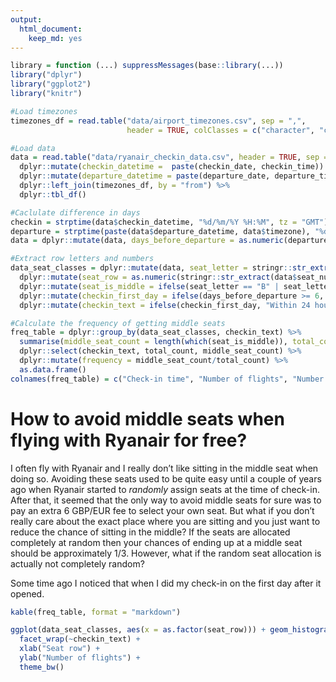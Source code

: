 ```yaml
---
output: 
  html_document: 
    keep_md: yes
---
```


```r
library = function (...) suppressMessages(base::library(...))
library("dplyr")
library("ggplot2")
library("knitr")

#Load timezones
timezones_df = read.table("data/airport_timezones.csv", sep = ",", 
                          header = TRUE, colClasses = c("character", "character"), stringsAsFactors = FALSE)

#Load data
data = read.table("data/ryanair_checkin_data.csv", header = TRUE, sep = ",", stringsAsFactors = FALSE) %>%
  dplyr::mutate(checkin_datetime =  paste(checkin_date, checkin_time)) %>%
  dplyr::mutate(departure_datetime = paste(departure_date, departure_time)) %>%
  dplyr::left_join(timezones_df, by = "from") %>%
  dplyr::tbl_df()

#Caclulate difference in days
checkin = strptime(data$checkin_datetime, "%d/%m/%Y %H:%M", tz = "GMT")
departure = strptime(paste(data$departure_datetime, data$timezone), "%d/%m/%Y %H:%M:%S %z", tz = "GMT")
data = dplyr::mutate(data, days_before_departure = as.numeric(departure-checkin))

#Extract row letters and numbers
data_seat_classes = dplyr::mutate(data, seat_letter = stringr::str_extract(data$seat_number, '\\D')) %>%
  dplyr::mutate(seat_row = as.numeric(stringr::str_extract(data$seat_number, '\\d+'))) %>%
  dplyr::mutate(seat_is_middle = ifelse(seat_letter == "B" | seat_letter == "E", TRUE, FALSE)) %>%
  dplyr::mutate(checkin_first_day = ifelse(days_before_departure >= 6, TRUE, FALSE)) %>%
  dplyr::mutate(checkin_text = ifelse(checkin_first_day, "Within 24 hours", "After 24 hours"))

#Calculate the frequency of getting middle seats
freq_table = dplyr::group_by(data_seat_classes, checkin_text) %>% 
  summarise(middle_seat_count = length(which(seat_is_middle)), total_count = length(seat_is_middle)) %>%
  dplyr::select(checkin_text, total_count, middle_seat_count) %>%
  dplyr::mutate(frequency = middle_seat_count/total_count) %>%
  as.data.frame()
colnames(freq_table) = c("Check-in time", "Number of flights", "Number of middle seats", "Fraction")
```


# How to avoid middle seats when flying with Ryanair for free?

I often fly with Ryanair and I really don't like sitting in the middle seat when doing so. Avoiding these seats used to be quite easy until a couple of years ago when Ryanair started to *randomly* assign seats at the time of check-in. After that, it seemed that the only way to avoid middle seats for sure was to pay an extra 6 GBP/EUR fee to select your own seat. But what if you don't really care about the exact place where you are sitting and you just want to reduce the chance of sitting in the middle? If the seats are allocated completely at random then your chances of ending up at a middle seat should be approximately 1/3. However, what if the random seat allocation is actually not completely random? 

Some time ago I noticed that when I did my check-in on the first day after it opened.

```r
kable(freq_table, format = "markdown")
```

```r
ggplot(data_seat_classes, aes(x = as.factor(seat_row))) + geom_histogram() + 
  facet_wrap(~checkin_text) + 
  xlab("Seat row") + 
  ylab("Number of flights") + 
  theme_bw()
```
